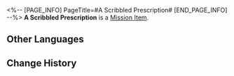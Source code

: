 <%-- [PAGE_INFO]
PageTitle=#A Scribbled Prescription#
[END_PAGE_INFO] --%>
{{Item Infobox
|id          = 140200
|image       = Item A Scribbled Prescription.png{{subst:void|<!--$UPLOAD:<<SpriteOutput/ItemFigures/140125.png>-<Item A Scribbled Prescription.png>-<Item Icons>>-->}}
|type        = Mission Item
|invCategory = Missions
|rarity      = 1
|effect      = 
|description = Messy writing that only a doctor can read.
}}
{{Description|''"This prescription can save people, but those who take it will hiccup uncontrollably every single day!"''}}
'''A Scribbled Prescription''' is a [[Mission Item]].

==Other Languages==
{{Other Languages
|en   = A Scribbled Prescription
|zhs  = 潦草的药方
|zht  = 潦草的藥方
|ja   = 乱雑な薬方
|ko   = 조잡한 처방전
|es   = Receta escrita con mala caligrafía
|fr   = Prescription griffonnée
|ru   = Рецепт неразборчивым почерком
|th   = ใบสั่งยาลายมือขยุกขยิก
|vi   = Phương Thuốc Viết Ngoáy
|de   = Ein hingekritzeltes Rezept
|id   = Resep yang Tulisannya Berantakan
|pt   = Um Rascunho de Receita
}}

==Change History==
{{Change History|1.1}}